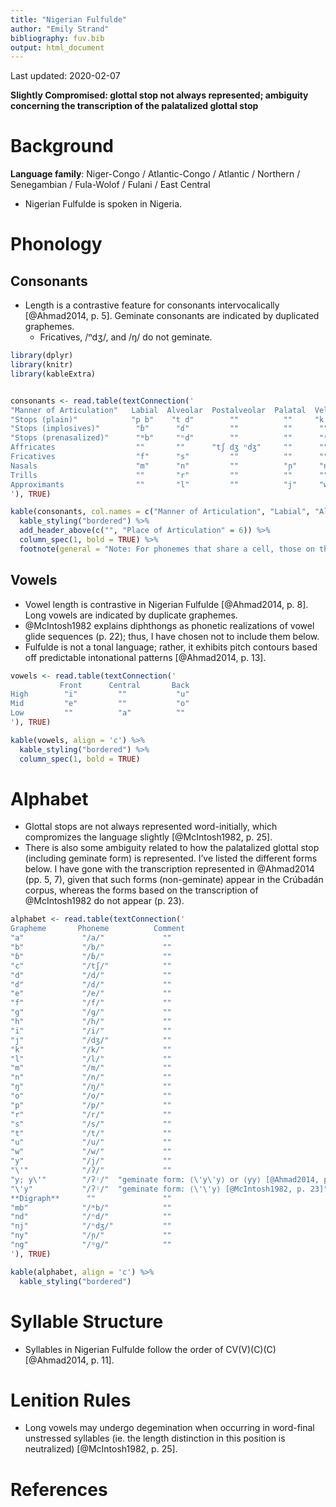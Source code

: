 ```yaml
---
title: "Nigerian Fulfulde"
author: "Emily Strand"
bibliography: fuv.bib
output: html_document
---
```


Last updated: 2020-02-07

**Slightly Compromised: glottal stop not always represented; ambiguity concerning the transcription of the palatalized glottal stop**

# Background

**Language family**: Niger-Congo / Atlantic-Congo / Atlantic / Northern / Senegambian / Fula-Wolof / Fulani / East Central

* Nigerian Fulfulde is spoken in Nigeria.

# Phonology

## Consonants

* Length is a contrastive feature for consonants intervocalically [@Ahmad2014, p. 5]. Geminate consonants are indicated by duplicated graphemes.
    - Fricatives, /ⁿdʒ/, and /ŋ/ do not geminate.

```r

library(dplyr)
library(knitr)
library(kableExtra)


consonants <- read.table(textConnection('
"Manner of Articulation"   Labial  Alveolar  Postalveolar  Palatal  Velar   Glottal   
"Stops (plain)"            "p b"    "t d"        ""          ""     "k ɡ"   "ʔ ʔʲ"
"Stops (implosives)"        "ɓ"      "ɗ"         ""          ""      ""       ""
"Stops (prenasalized)"      "ᵐb"     "ⁿd"        ""          ""      "ᵑɡ"     ""
Affricates                  ""       ""      "tʃ dʒ ⁿdʒ"     ""      ""       ""
Fricatives                  "f"      "s"         ""          ""      ""       "h"
Nasals                      "m"      "n"         ""          "ɲ"     "ŋ"      ""
Trills                      ""       "r"         ""          ""      ""       ""
Approximants                ""       "l"         ""          "j"     "w"      ""
'), TRUE)

kable(consonants, col.names = c("Manner of Articulation", "Labial", "Alveolar", "Postalveolar", "Palatal", "Velar", "Glottal"), align = 'c') %>%
  kable_styling("bordered") %>%
  add_header_above(c("", "Place of Articulation" = 6)) %>%
  column_spec(1, bold = TRUE) %>%
  footnote(general = "Note: For phonemes that share a cell, those on the left are voiceless and those on the right are voiced. The postalveolar affricate on the right is prenasalized. The glottal stop on the right is palatalized.", general_title = "")
```

## Vowels

* Vowel length is contrastive in Nigerian Fulfulde [@Ahmad2014, p. 8]. Long vowels are indicated by duplicate graphemes.
* @McIntosh1982 explains diphthongs as phonetic realizations of vowel glide sequences (p. 22); thus, I have chosen not to include them below.
* Fulfulde is not a tonal language; rather, it exhibits pitch contours based off predictable intonational patterns [@Ahmad2014, p. 13].

```r

vowels <- read.table(textConnection('
           Front      Central       Back
High        "i"         ""           "u"
Mid         "e"         ""           "o"
Low         ""          "a"          ""
'), TRUE)

kable(vowels, align = 'c') %>%
  kable_styling("bordered") %>%
  column_spec(1, bold = TRUE)
```

# Alphabet

* Glottal stops are not always represented word-initially, which compromizes the language slightly [@McIntosh1982, p. 25].
* There is also some ambiguity related to how the palatalized glottal stop (including geminate form) is represented. I've listed the different forms below. I have gone with the transcription represented in @Ahmad2014 (pp. 5, 7), given that such forms (non-geminate) appear in the Crúbadán corpus, whereas the forms based on the transcription of @McIntosh1982 do not appear (p. 23).

```r

alphabet <- read.table(textConnection('
Grapheme       Phoneme          Comment
"a"             "/a/"             ""
"b"             "/b/"             ""
"ɓ"             "/ɓ/"             ""
"c"             "/tʃ/"            ""
"d"             "/d/"             ""
"ɗ"             "/ɗ/"             ""
"e"             "/e/"             ""
"f"             "/f/"             ""
"g"             "/ɡ/"             ""
"h"             "/h/"             ""
"i"             "/i/"             ""
"j"             "/dʒ/"            ""
"k"             "/k/"             ""
"l"             "/l/"             ""
"m"             "/m/"             ""
"n"             "/n/"             ""
"ŋ"             "/ŋ/"             ""
"o"             "/o/"             ""
"p"             "/p/"             ""
"r"             "/r/"             ""
"s"             "/s/"             ""
"t"             "/t/"             ""
"u"             "/u/"             ""
"w"             "/w/"             ""
"y"             "/j/"             ""
"\'"            "/ʔ/"             ""
"ƴ; y\'"        "/ʔʲ/"  "geminate form: ⟨\'y\'y⟩ or ⟨ƴƴ⟩ [@Ahmad2014, pp. 5, 7]"
"\'y"           "/ʔʲ/"  "geminate form: ⟨\'\'y⟩ [@McIntosh1982, p. 23]"
**Digraph**      ""               ""
"mb"            "/ᵐb/"            ""
"nd"            "/ⁿd/"            ""
"nj"            "/ⁿdʒ/"           ""
"ny"            "/ɲ/"             ""
"ng"            "/ᵑɡ/"            ""
'), TRUE)

kable(alphabet, align = 'c') %>%
  kable_styling("bordered")
```

# Syllable Structure

* Syllables in Nigerian Fulfulde follow the order of CV(V)(C)(C) [@Ahmad2014, p. 11].

# Lenition Rules

* Long vowels may undergo degemination when occurring in word-final unstressed syllables (ie. the length distinction in this position is neutralized) [@McIntosh1982, p. 25].

# References
